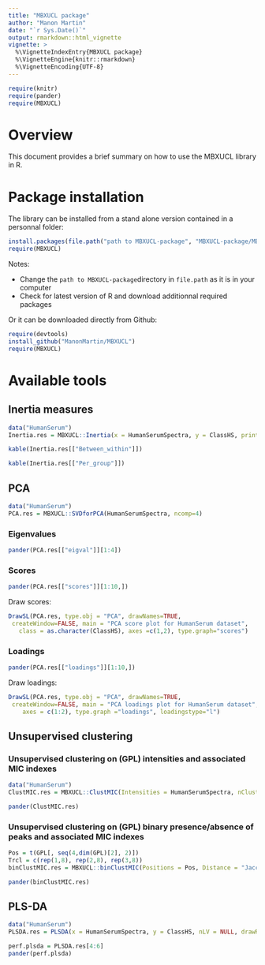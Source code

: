```yaml
---
title: "MBXUCL package"
author: "Manon Martin"
date: "`r Sys.Date()`"
output: rmarkdown::html_vignette
vignette: >
  %\VignetteIndexEntry{MBXUCL package}
  %\VignetteEngine{knitr::rmarkdown}
  %\VignetteEncoding{UTF-8}
---
```


```r
require(knitr)
require(pander)
require(MBXUCL)

```

# Overview
This document provides a brief summary on how to use the MBXUCL library in R.

# Package installation

The library can be installed from a stand alone version contained in a personnal folder:
```r

install.packages(file.path("path to MBXUCL-package", "MBXUCL-package/MBXUCL"), repos = NULL, type="source")
require(MBXUCL)

```

Notes:

* Change the `path to MBXUCL-package`directory in `file.path` as it is in your computer
* Check for latest version of R and download additionnal required packages

Or it can be downloaded directly from Github:
```r
require(devtools)
install_github("ManonMartin/MBXUCL")
require(MBXUCL)

```




# Available tools

## Inertia measures

```r
data("HumanSerum")
Inertia.res = MBXUCL::Inertia(x = HumanSerumSpectra, y = ClassHS, print = TRUE)

kable(Inertia.res[["Between_within"]])

kable(Inertia.res[["Per_group"]])
```


## PCA
```r
data("HumanSerum")
PCA.res = MBXUCL::SVDforPCA(HumanSerumSpectra, ncomp=4)
```

### Eigenvalues

```r
pander(PCA.res[["eigval"]][1:4])
```

### Scores

```r
pander(PCA.res[["scores"]][1:10,])
```

Draw scores:

```r
DrawSL(PCA.res, type.obj = "PCA", drawNames=TRUE,
 createWindow=FALSE, main = "PCA score plot for HumanSerum dataset",
   class = as.character(ClassHS), axes =c(1,2), type.graph="scores")
```


### Loadings

```r
pander(PCA.res[["loadings"]][1:10,])
```

Draw loadings:
```r
DrawSL(PCA.res, type.obj = "PCA", drawNames=TRUE,
 createWindow=FALSE, main = "PCA loadings plot for HumanSerum dataset",
    axes = c(1:2), type.graph ="loadings", loadingstype="l")
```





## Unsupervised clustering


### Unsupervised clustering on (GPL) intensities and associated MIC indexes


```r
data("HumanSerum")
ClustMIC.res = MBXUCL::ClustMIC(Intensities = HumanSerumSpectra, nClust = 4, Trcl = ClassHS, Dendr = TRUE)

pander(ClustMIC.res)
```


### Unsupervised clustering on (GPL) binary presence/absence of peaks and associated MIC indexes


```r
Pos = t(GPL[, seq(4,dim(GPL)[2], 2)])
Trcl = c(rep(1,8), rep(2,8), rep(3,8))
binClustMIC.res = MBXUCL::binClustMIC(Positions = Pos, Distance = "Jaccard", nClust = 3, Trcl, Dendr = TRUE)

pander(binClustMIC.res)
```

## PLS-DA 

```r
data("HumanSerum")
PLSDA.res = PLSDA(x = HumanSerumSpectra, y = ClassHS, nLV = NULL, drawRMSEP = TRUE)

perf.plsda = PLSDA.res[4:6]
pander(perf.plsda)
```


